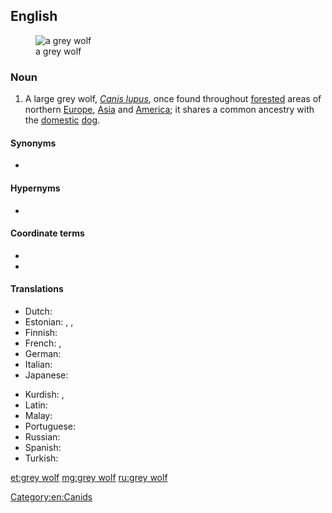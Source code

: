 {{also|gray wolf}}
==English==
{{wikipedia}}
[[File:Canis lupus lupus prague zoo.jpg|thumb|a grey wolf]]

===Noun===
{{en-noun|head=[[grey]] [[wolf]]|grey wolves}}

# A large grey wolf, ''[[Canis lupus]]'', once found throughout [[forested]] areas of northern [[Europe]], [[Asia]] and [[America]]; it shares a common ancestry with the [[domestic]] [[dog]].

====Synonyms====
* {{l|en|timber wolf}}

====Hypernyms====
* {{l|en|wolf}}

====Coordinate terms====
* {{l|en|eastern wolf}}
* {{l|en|red wolf}}

====Translations====
{{trans-top|a large grey wolf}}
* Dutch: {{t+|nl|wolf|m}}
* Estonian: {{t+|et|hunt}}, {{t|et|hall hunt}}, {{t+|et|susi}}
* Finnish: {{t+|fi|susi}}
* French: {{t|fr|loup commun|m}}, {{t+|fr|loup}}
* German: {{t+|de|Wolf|m}}
* Italian: {{t+|it|lupo|m}}
* Japanese: {{t|ja|大陸狼|tr=tairikuōkami}}
{{trans-mid}}
* Kurdish: {{t+|ku|gur}}, {{t+|ku|gurg}}
* Latin: {{t+|la|lupus}}
* Malay: {{t|ms|serigala kelabu}}
* Portuguese: {{t|pt|lobo cinzento|m}}
* Russian: {{t+|ru|волк|m}}
* Spanish: {{t+|es|lobo|m}}
* Turkish: {{t|tr|boz kurt}}
{{trans-bottom}}

[[Category:en:Canids]]

[[et:grey wolf]]
[[mg:grey wolf]]
[[ru:grey wolf]]
